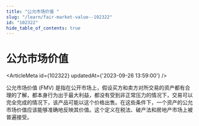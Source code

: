 ```yaml
---
title: "公允市场价值 "
slug: "/learn/fair-market-value--102322"
id: "102322"
hide_table_of_contents: true
---
```



# 公允市场价值 

<ArticleMeta id={102322} updatedAt={'2023-09-26 13:59:00'} />
<div className='border-solid border-b border-t-0 my-4 border-[var(--ifm-color-gray-300)]' />

公允市场价值 (FMV) 是指在公开市场上，假设买方和卖方对所交易的资产都有合理的了解，都本身行为出于最大利益，都没有受到非正常压力的情况下，交易可以完全完成的情况下，该产品可能以这个价格出售。在这些条件下，一个资产的公允市场价值应该能够准确地反映其价值。这个定义在税法、破产法和房地产市场上被普遍接受。
